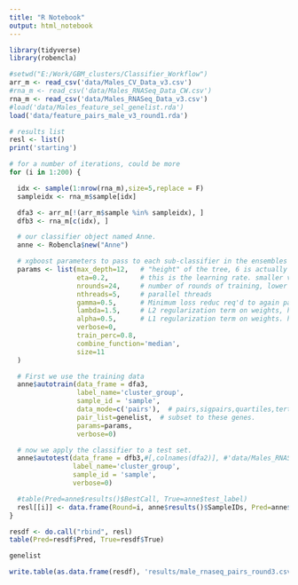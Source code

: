 ```yaml
---
title: "R Notebook"
output: html_notebook
---
```

```r
library(tidyverse)
library(robencla)
```
```r
#setwd("E:/Work/GBM_clusters/Classifier_Workflow")
arr_m <- read_csv('data/Males_CV_Data_v3.csv')
#rna_m <- read_csv('data/Males_RNASeq_Data_CW.csv')
rna_m <- read_csv('data/Males_RNASeq_Data_v3.csv')
#load('data/Males_feature_sel_genelist.rda')
load('data/feature_pairs_male_v3_round1.rda')
```



```r
# results list
resl <- list()
print('starting')

# for a number of iterations, could be more
for (i in 1:200) {

  idx <- sample(1:nrow(rna_m),size=5,replace = F)
  sampleidx <- rna_m$sample[idx]

  dfa3 <- arr_m[!(arr_m$sample %in% sampleidx), ]
  dfb3 <- rna_m[c(idx), ]

  # our classifier object named Anne.
  anne <- Robencla$new("Anne")

  # xgboost parameters to pass to each sub-classifier in the ensembles
  params <- list(max_depth=12,   # "height" of the tree, 6 is actually default. I think about 12 seems better.  (xgboost parameter)
                 eta=0.2,        # this is the learning rate. smaller values slow it down, more conservative   (xgboost parameter)
                 nrounds=24,     # number of rounds of training, lower numbers less overfitting (potentially)  (xgboost parameter)
                 nthreads=5,     # parallel threads
                 gamma=0.5,      # Minimum loss reduc req'd to again partition a leaf node. higher number ~ more conservative (xgboost parameter)
                 lambda=1.5,     # L2 regularization term on weights, higher number ~ more conservative (xgboost parameter)
                 alpha=0.5,      # L1 regularization term on weights. higher number ~ more conservative (xgboost parameter)
                 verbose=0,
                 train_perc=0.8,
                 combine_function='median',
                 size=11
  )

  # First we use the training data
  anne$autotrain(data_frame = dfa3,
                 label_name='cluster_group',
                 sample_id = 'sample',
                 data_mode=c('pairs'),  # pairs,sigpairs,quartiles,tertiles,binary,ranks,original #
                 pair_list=genelist,  # subset to these genes.
                 params=params,
                 verbose=0)

  # now we apply the classifier to a test set.
  anne$autotest(data_frame = dfb3,#[,colnames(dfa2)], #'data/Males_RNASeq_Data_v3.csv',
                label_name='cluster_group',
                sample_id = 'sample',
                verbose=0)

  #table(Pred=anne$results()$BestCall, True=anne$test_label)
  resl[[i]] <- data.frame(Round=i, anne$results()$SampleIDs, Pred=anne$results()$BestCall, True=anne$test_label)
}

resdf <- do.call("rbind", resl)
table(Pred=resdf$Pred, True=resdf$True)

```

```r
genelist
```


```r
write.table(as.data.frame(resdf), 'results/male_rnaseq_pairs_round3.csv', sep=',', quote = F, row.names = F)
```
